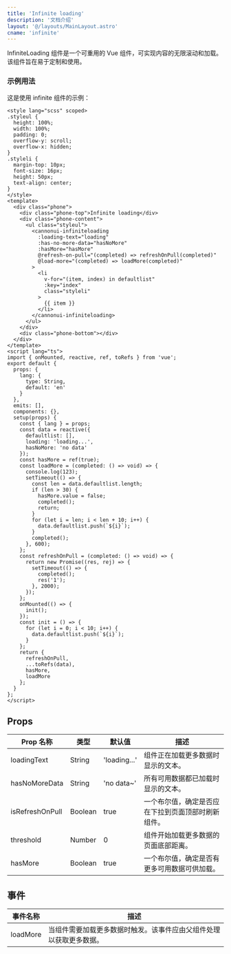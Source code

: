 ```yaml
---
title: 'Infinite loading'
description: '文档介绍'
layout: '@/layouts/MainLayout.astro'
cname: 'infinite'
---
```



InfiniteLoading 组件是一个可重用的 Vue 组件，可实现内容的无限滚动和加载。该组件旨在易于定制和使用。

### 示例用法

<InfiniteLoadingVue
  lang="zh-CN"
  client:visible
/>

这是使用 infinite 组件的示例：

```vue
<style lang="scss" scoped>
.styleul {
  height: 100%;
  width: 100%;
  padding: 0;
  overflow-y: scroll;
  overflow-x: hidden;
}
.styleli {
  margin-top: 10px;
  font-size: 16px;
  height: 50px;
  text-align: center;
}
</style>
<template>
  <div class="phone">
    <div class="phone-top">Infinite loading</div>
    <div class="phone-content">
      <ul class="styleul">
        <cannonui-infiniteloading
          :loading-text="loading"
          :has-no-more-data="hasNoMore"
          :hasMore="hasMore"
          @refresh-on-pull="(completed) => refreshOnPull(completed)"
          @load-more="(completed) => loadMore(completed)"
        >
          <li
            v-for="(item, index) in defaultlist"
            :key="index"
            class="styleli"
          >
            {{ item }}
          </li>
        </cannonui-infiniteloading>
      </ul>
    </div>
    <div class="phone-bottom"></div>
  </div>
</template>
<script lang="ts">
import { onMounted, reactive, ref, toRefs } from 'vue';
export default {
  props: {
    lang: {
      type: String,
      default: 'en'
    }
  },
  emits: [],
  components: {},
  setup(props) {
    const { lang } = props;
    const data = reactive({
      defaultlist: [],
      loading: 'loading...',
      hasNoMore: 'no data'
    });
    const hasMore = ref(true);
    const loadMore = (completed: () => void) => {
      console.log(123);
      setTimeout(() => {
        const len = data.defaultlist.length;
        if (len > 30) {
          hasMore.value = false;
          completed();
          return;
        }
        for (let i = len; i < len + 10; i++) {
          data.defaultlist.push(`${i}`);
        }
        completed();
      }, 600);
    };
    const refreshOnPull = (completed: () => void) => {
      return new Promise((res, rej) => {
        setTimeout(() => {
          completed();
          res('1');
        }, 2000);
      });
    };
    onMounted(() => {
      init();
    });
    const init = () => {
      for (let i = 0; i < 10; i++) {
        data.defaultlist.push(`${i}`);
      }
    };
    return {
      refreshOnPull,
      ...toRefs(data),
      hasMore,
      loadMore
    };
  }
};
</script>
```

## Props

| Prop 名称       | 类型    | 默认值       | 描述                                               |
| --------------- | ------- | ------------ | -------------------------------------------------- |
| loadingText     | String  | 'loading...' | 组件正在加载更多数据时显示的文本。                 |
| hasNoMoreData   | String  | 'no data~'   | 所有可用数据都已加载时显示的文本。                 |
| isRefreshOnPull | Boolean | true         | 一个布尔值，确定是否应在下拉到页面顶部时刷新组件。 |
| threshold       | Number  | 0            | 组件开始加载更多数据的页面底部距离。               |
| hasMore         | Boolean | true         | 一个布尔值，确定是否有更多可用数据可供加载。       |

## 事件

| 事件名称 | 描述                                                               |
| -------- | ------------------------------------------------------------------ |
| loadMore | 当组件需要加载更多数据时触发。该事件应由父组件处理以获取更多数据。 |
